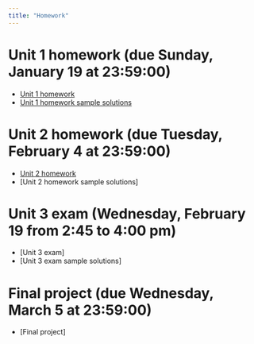 ```yaml
---
title: "Homework"
---
```


# Unit 1 homework (due Sunday, January 19 at 23:59:00) 

  - [Unit 1 homework](homeworks/Unit 1 homework/unit1homework.zip)
  - [Unit 1 homework sample solutions](homeworks/Unit 1 homework/unit1homework.sample.solutions.zip)

# Unit 2 homework (due Tuesday, February 4 at 23:59:00) 

  - [Unit 2 homework](homeworks/Unit 2 homework/unit2homework.zip)
  - [Unit 2 homework sample solutions]

# Unit 3 exam (Wednesday, February 19 from 2:45 to 4:00 pm) 

  - [Unit 3 exam]
  - [Unit 3 exam sample solutions]

# Final project (due Wednesday, March 5 at 23:59:00) 

  - [Final project]